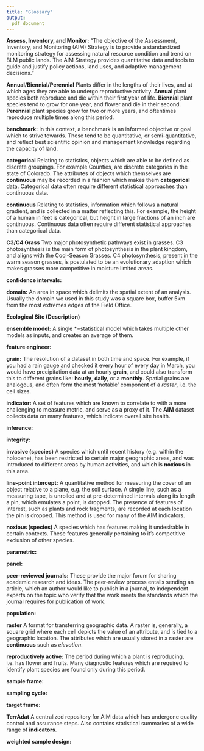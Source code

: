 ```yaml
---
title: "Glossary"
output:
  pdf_document
---
```

\vspace{-1cm}

**Assess, Inventory, and Monitor:** "The objective of the Assessment, Inventory, and Monitoring (AIM) Strategy is to provide a standardized monitoring strategy for assessing natural resource condition and trend on BLM public lands. The AIM Strategy provides quantitative data and tools to guide and justify policy actions, land uses, and adaptive management decisions."

**Annual/Biennial/Perennial** Plants differ in the lengths of their lives, and at which ages they are able to undergo reproductive activity. **Annual** plant species both reproduce and die within their first year of life. **Biennial** plant species tend to grow for one year, and flower and die in their second. **Perennial** plant species grow for two or more years, and oftentimes reproduce multiple times along this period.

**benchmark:** In this context, a benchmark is an informed objective or goal which to strive towards. These tend to be quantitative, or semi-quantitative, and reflect best scientific opinion and management knowledge regarding the capacity of land.

**categorical** Relating to statistics, objects which are able to be defined as discrete groupings. For example Counties, are discrete categories in the state of Colorado. The attributes of objects which themselves are **continuous** may be recorded in a fashion which makes them **categorical** data. Categorical data often require different statistical approaches than continuous data. 

**continuous** Relating to statistics, information which follows a natural gradient, and is collected in a matter reflecting this. For example, the height of a human in feet is categorical, but height in large fractions of an inch are continuous. Continuous data often require different statistical approaches than categorical data. 

**C3/C4 Grass** Two major photosynthetic pathways exist in grasses. C3 photosynthesis is the main form of photosynthesis in the plant kingdom, and aligns with the Cool-Season Grasses. C4 photosynthesis, present in the warm season grasses, is postulated to be an evolutionary adaption which makes grasses more competitive in moisture limited areas.  

**confidence intervals:**

**domain:** An area in space which delimits the spatial extent of an analysis. Usually the domain we used in this study was a square box, buffer 5km from the most extremes edges of the Field Office.

**Ecological Site (Description)** 

**ensemble model:** A single *=statistical model which takes multiple other models as inputs, and creates an average of them. 

**feature engineer:** 

**grain:** The resolution of a dataset in both time and space. For example, if you had a rain gauge and checked it every hour of every day in March, you would have precipitation data at an hourly **grain**, and could also transform this to different grains like: **hourly**, **daily**, or a **monthly**. Spatial grains are analogous, and often form the most 'notable' component of a *raster*, i.e. the cell sizes.

**indicator:** A set of features which are known to correlate to with a more challenging to measure metric, and serve as a proxy of it. The **AIM** dataset collects data on many features, which indicate overall site health. 
 
**inference:** 

**integrity:** 
 
**invasive (species)** A species which until recent history (e.g. within the holocene), has been restricted to certain major geographic areas, and was introduced to different areas by human activities, and which is **noxious** in this area. 

**line-point intercept:** A quantitative method for measuring the cover of an object relative to a plane, e.g. the soil surface. A single line, such as a measuring tape, is unrolled and at pre-determined intervals along its length a pin, which emulates a point, is dropped. The presence of features of interest, such as plants and rock fragments, are recorded at each location the pin is dropped. This method is used for many of the AIM indicators.

**noxious (species)** A species which has features making it undesirable in certain contexts. These features generally pertaining to it's competitive exclusion of other species.

**parametric:**  

**panel:** 

**peer-reviewed journals:** These provide the major forum for sharing academic research and ideas. The peer-review process entails sending an article, which an author would like to publish in a journal, to independent experts on the topic who verify that the work meets the standards which the journal requires for publication of work.

**population:**

**raster** A format for transferring geographic data. A raster is, generally, a square grid where each cell depicts the value of an attribute, and is tied to a geographic location. The attributes which are usually stored in a raster are **continuous** such as *elevation*.

**reproductively active:** The period during which a plant is reproducing, i.e. has flower and fruits. Many diagnostic features which are required to identify plant species are found only during this period. 

**sample frame:** 

**sampling cycle:** 

**target frame:** 

**TerrAdat** A centralized repository for AIM data which has undergone quality control and assurance steps. Also contains statistical summaries of a wide range of **indicators**.

**weighted sample design:** 



